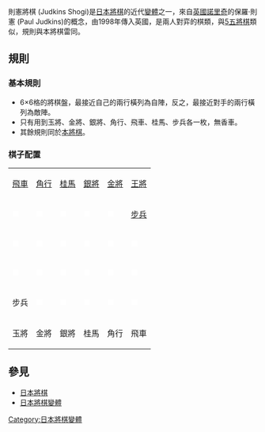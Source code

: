 則憲將棋 (Judkins Shogi)是[[日本將棋|日本將棋]]的近代[[日本將棋變體|變體]]之一，來自[[英國|英國]][[諾里奇|諾里奇]]的保羅·則憲 (Paul Judkins)的概念，由1998年傳入英國，是兩人對弈的棋類，與[[5五將棋|5五將棋]]類似，規則與本將棋雷同。

== 規則 ==

=== 基本規則 ===
* 6×6格的將棋盤，最接近自己的兩行橫列為自陣，反之，最接近對手的兩行橫列為敵陣。 
* 只有用到玉將、金將、銀將、角行、飛車、桂馬、步兵各一枚，無香車。
* 其餘規則同於[[本將棋|本將棋]]。

=== 棋子配置 ===

{|border=1 cellspacing=0
|[[飛車|飛車]]||[[角行|角行]]||[[桂馬|桂馬]]||[[銀將|銀將]]||[[金將|金將]]||[[玉將|王將]]
|-
|<font color="white">■</font>||<font color="white">■</font>||<font color="white">■</font>||<font color="white">■</font>||<font color="white">■</font>||[[步兵_(日本將棋)|步兵]]
|-
|<font color="white">■</font>||<font color="white">■</font>||<font color="white">■</font>||<font color="white">■</font>||<font color="white">■</font>||<font color="white">■</font>
|-
|<font color="white">■</font>||<font color="white">■</font>||<font color="white">■</font>||<font color="white">■</font>||<font color="white">■</font>||<font color="white">■</font>
|-
|步兵||<font color="white">■</font>||<font color="white">■</font>||<font color="white">■</font>||<font color="white">■</font>||<font color="white">■</font>
|-
|玉將||金將||銀將||桂馬||角行||飛車
|}

== 參見 ==
* [[日本將棋|日本將棋]]
* [[日本將棋變體|日本將棋變體]]

{{日本將棋變體}}

[[Category:日本將棋變體|Category:日本將棋變體]]